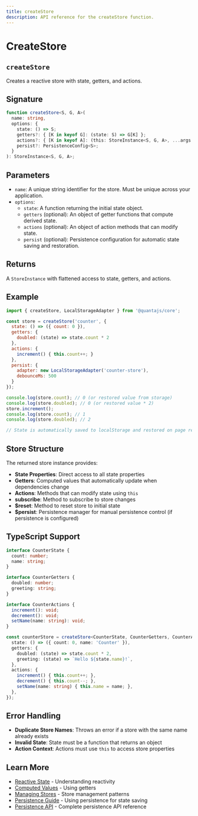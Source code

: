 ```yaml
---
title: createStore
description: API reference for the createStore function.
---
```


# CreateStore
## `createStore`

Creates a reactive store with state, getters, and actions.

## Signature

```typescript
function createStore<S, G, A>(
  name: string,
  options: {
    state: () => S;
    getters?: { [K in keyof G]: (state: S) => G[K] };
    actions?: { [K in keyof A]: (this: StoreInstance<S, G, A>, ...args: any[]) => any };
    persist?: PersistenceConfig<S>;
  }
): StoreInstance<S, G, A>;
```

## Parameters

- `name`: A unique string identifier for the store. Must be unique across your application.
- `options`:
  - `state`: A function returning the initial state object.
  - `getters` (optional): An object of getter functions that compute derived state.
  - `actions` (optional): An object of action methods that can modify state.
  - `persist` (optional): Persistence configuration for automatic state saving and restoration.

## Returns

A `StoreInstance` with flattened access to state, getters, and actions.

## Example

```javascript
import { createStore, LocalStorageAdapter } from '@quantajs/core';

const store = createStore('counter', {
  state: () => ({ count: 0 }),
  getters: { 
    doubled: (state) => state.count * 2 
  },
  actions: { 
    increment() { this.count++; } 
  },
  persist: {
    adapter: new LocalStorageAdapter('counter-store'),
    debounceMs: 500
  }
});

console.log(store.count); // 0 (or restored value from storage)
console.log(store.doubled); // 0 (or restored value * 2)
store.increment();
console.log(store.count); // 1
console.log(store.doubled); // 2

// State is automatically saved to localStorage and restored on page reload
```

## Store Structure

The returned store instance provides:

- **State Properties**: Direct access to all state properties
- **Getters**: Computed values that automatically update when dependencies change
- **Actions**: Methods that can modify state using `this`
- **subscribe**: Method to subscribe to store changes
- **$reset**: Method to reset store to initial state
- **$persist**: Persistence manager for manual persistence control (if persistence is configured)

## TypeScript Support

```typescript
interface CounterState {
  count: number;
  name: string;
}

interface CounterGetters {
  doubled: number;
  greeting: string;
}

interface CounterActions {
  increment(): void;
  decrement(): void;
  setName(name: string): void;
}

const counterStore = createStore<CounterState, CounterGetters, CounterActions>('counter', {
  state: () => ({ count: 0, name: 'Counter' }),
  getters: {
    doubled: (state) => state.count * 2,
    greeting: (state) => `Hello ${state.name}!`,
  },
  actions: {
    increment() { this.count++; },
    decrement() { this.count--; },
    setName(name: string) { this.name = name; },
  },
});
```

## Error Handling

- **Duplicate Store Names**: Throws an error if a store with the same name already exists
- **Invalid State**: State must be a function that returns an object
- **Action Context**: Actions must use `this` to access store properties

## Learn More

- [Reactive State](/docs/guides/reactive-state) - Understanding reactivity
- [Computed Values](/docs/guides/computed-values) - Using getters
- [Managing Stores](/docs/guides/managing-stores) - Store management patterns
- [Persistence Guide](/docs/guides/persistence) - Using persistence for state saving
- [Persistence API](/docs/api/persistence) - Complete persistence API reference
